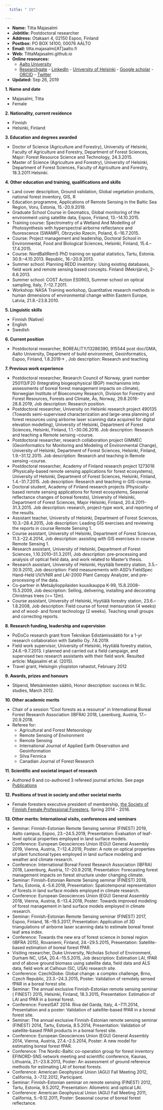 ---
  title: " CV"

---

- __Name:__  Titta Majasalmi 
- __Jobtitle:__ Postdoctoral researcher 
- __Address:__ Otakaari 4, 02150 Espoo, Finland 
- __Postbox:__ PO BOX 14100, 00076 AALTO
- __Email:__ titta.majasalmi[AT]aalto.fi
- __Web:__ TittaMajasalmi.github.io 
- __Online resources:__ 
     - [Aalto University](https://research.aalto.fi/portal/titta.majasalmi.html) 
     - [Researchgate](https://www.researchgate.net/profile/Titta_Majasalmi) 
      - [LinkedIn](https://fi.linkedin.com/in/titta-majasalmi-05a11095) 
      - [University of Helsinki](https://tuhat.helsinki.fi/portal/en/persons/titta-majasalmi(df785017-27a0-4989-bf39-ef95fe8e9ba3).html) 
      - [Google scholar](https://scholar.google.fi/citations?user=uTjEPyQAAAAJ&hl=en)
      - [ORCID](https://orcid.org/0000-0002-0770-0136)
      - [Twitter](https://twitter.com/df1875)
      
- __Updated:__ Sep 26, 2019


 
__1. Name and date__
  
- Majasalmi, Titta 
- Female



__2. Nationality, current residence__
  
- Finnish 
- Helsinki, Finland



__3. Education and degrees awarded__

-   Doctor of Science (Agriculture and Forestry), University of Helsinki, Faculty of Agriculture and Forestry, Department of Forest Sciences, Major: Forest Resource Science and Technology, 24.3.2015. 
-   Master of Science (Agriculture and Forestry), University of Helsinki, Department of Forest Sciences, Faculty of Agriculture and Forestry, 18.3.2011 Helsinki. 



__4. Other education and training, qualifications and skills__ 

-   Land cover description, Ground validation, Global vegetation products, national forest inventory, GIS, R 
-   Education programme, Applications of Remote Sensing in the Baltic Sea Region, Voru, Estonia, 15.-20.9.2019. 
-   Graduate School Course in Geomatics, Global monitoring of the environment using satellite data, Espoo, Finland, 13.–14.10.2015. 
-   Training course: Spectrometry of a Wetland And Modelling of Photosynthesis with hyperspectral airborne reflectance and fluorescence (SWAMP), Obrzycko Rzecin, Poland, 6.–16.7.2015.
-   Course: Project management and leadership, Doctoral School in Environmental, Food and Biological Sciences, Helsinki, Finland, 15.4.–17.4.2015.
-   Course: NordBaltRemS PhD training on spatial statistics, Tartu, Estonia. 30.9.–4.10.2013. Republic, 16.–20.9.2013.
-    Summer school: Planning REDD inventory: Using existing databases, field work and remote sensing based concepts. Finland (Mekrijärvi), 2-8.6.2013.
-   Summer school: COST Action ES0903, Summer school on optical sampling, Italy, 7.–12.7.2011.
-   Workshop: NASA Training workshop, Quantitative research methods in human dimensions of  environmental change within Eastern Europe, Latvia, 21.8.–23.8.2010.



__5. Linguistic skills__

- Finnish (Native)
- English 
- Swedish



__6. Current position__

-   Postdoctoral researcher, BOREALITY/13286390, 915544 post doc/GMA, Aalto University, Department of build environment, Geoinformatics, Espoo, Finland, 1.8.2019-> , Job description: Research and teaching



__7. Previous work experience__

-   Postdoctoral researcher, Research Council of Norway, grant number 250113/F20 (Integrating biogeophysical (BGP) mechanisms into assessments of boreal forest management impacts on climate), Norwegian Institute of Bioeconomy Research, Division for Forestry and Forest Resources, Forests and Climate, Ås, Norway, 29.8.2016-28.8.2019, Job description: Research position.
-   Postdoctoral researcher, University on Helsinki research project 490135 (Towards semi-supervised characterization and large-area planning of forest resources using airborne laser scanning data acquired for digital elevation modelling), University of Helsinki, Department of Forest Sciences, Helsinki, Finland, 1.1.–30.06.2016. Job description: Research and teaching a Remote sensing –course.
-   Postdoctoral researcher, research collaboration project GIMMEC (Geoinformatics for Monitoring and Modeling of Environmental Change), University of Helsinki, Department of Forest Sciences, Helsinki, Finland, 1.9.–31.12.2015. Job description: Research and teaching in Remote sensing –course.
-   Postdoctoral researcher, Academy of Finland research project 1273016 (Physically-based remote sensing applications for forest ecosystems), University of Helsinki, Department of Forest Sciences, Helsinki, Finland, 1.4.–31.7.2015. Job description: Research and teaching in GIS-course.
-   Doctoral student, Academy of Finland research projects (Physically-based remote sensing applications for forest ecosystems, Seasonal reflectance changes of boreal forests), University of Helsinki, Department of Forest Sciences, Major Helsinki, Finland, 20.4.2011–31.3.2015. Job description: research, project-type work, and reporting of the results.
-   Assistant teacher, University of Helsinki, Department of Forest Sciences, 10.3.–28.4.2015, Job description: Leading GIS exercises and reviewing the reports in course Remote Sensing 1.
-   Course assistant, University of Helsinki, Department of Forest Sciences, 11.3.–22.4.2014, Job description: assisting with GIS exercises in course Remote Sensing 1. 
-   Research assistant, University of Helsinki, Department of Forest Sciences, 1.10.2010–31.3.2011, Job description: pre-processing and analysis of optical field data, and work related to Master’s thesis.
-   Research assistant, University of Helsinki, Hyytiälä forestry station, 3.5.–30.9.2010, Job description: Field measurements with ASD’s FieldSpec Hand-Held UV/VNIR and LAI-2000 Plant Canopy Analyzer, and pre-processing of the data.
-   Co-partner in Metsäylioppilaiden kuusikauppa K-99, 15.8.2008–15.5.2009, Job description: Selling, delivering, installing and decorating Christmas trees (<= 12m).
-   Course assistant, University of Helsinki, Hyytiälä forestry station, 23.6.–1.8.2008, Job description: Field course of forest mensuration (4 weeks) and of wood- and forest technology (2 weeks). Teaching small groups and correcting reports.



__8. Research funding, leadership and supervision__

- PoDoCo research grant from Tekniikan Edistämissäätiö for a 1-yr research collaboration with Satellio Oy. 7.6.2019.
-   Field work supervisor, University of Helsinki, Hyytiälä forestry station, 24.6.–9.7.2013. I planned and carried out a field campaign, and supervised two research assistants with their field work. Resulted article: Majasalmi et al. (2015).
-   Travel grant, Helsingin yliopiston rahastot, February 2012



__9. Awards, prizes and honours__

-   Stipend, Metsämiesten säätiö, Honor description: success in M.Sc. studies, March 2012.



__10. Other academic merits__

- Chair of a session "Cool forests as a resource" in International Boreal Forest Research  Association (IBFRA) 2018, Laxenburg, Austria, 17.–20.9.2018.  
- Referee for:   
    - Agricultural and Forest Meteorology   
    - Remote Sensing of Environment   
    - Remote Sensing   
    - International Journal of Applied Earth Observation and Geoinformation  
    - Silva Fennica
    -	Canadian Journal of Forest Research
    
    

__11. Scientific and societal impact of research__

-   Authored 9 and co-authored 3 refereed journal articles. See page [Publications](Publications.html)



__12. Positions of trust in society and other societal merits__

-   Female foresters executive president of membership, [the Society of Finnish Female Professional Foresters](https://naismetsanhoitajat.com/in-english/), Spring 2014 - 2016. 



__13. Other merits: International visits, conferences and seminars__

-   Seminar: Finnish-Estonian Remote Sensing seminar (FINEST) 2019, Aalto campus, Espoo, 23.–24.5.2019, Presentation: Evaluation of leaf-level optical properties employed in land surface
models.
-   Conference: European Geosciences Union (EGU) General Assembly 2019, Vienna, Austria, 7.–12.4.2019, Poster: A note on optical properties of plant functional types employed in land surface modeling and weather and climate research.
-   Conference: International Boreal Forest Research  Association (IBFRA) 2018, Laxenburg, Austria, 17.–20.9.2018, Presentation: Forecasting forest management impacts on forest structure under changing climate.
-   Seminar: Finnish-Estonian Remote Sensing seminar (FINEST) 2018, Tartu, Estonia, 4.–5.6.2018, Presentation: Spatiotemporal representation of forests in land surface models employed in climate research.
-   Conference: European Geosciences Union (EGU) General Assembly 2018, Vienna, Austria, 8.–13.4.2018, Poster: Towards improved modeling of forest management in land surface models employed in climate research.
-   Seminar: Finnish-Estonian Remote Sensing seminar (FINEST) 2017, Espoo, Finland, 18.–19.5.2017, Presentation: Application of 3D triangulations of airborne laser scanning data to estimate boreal forest leaf area index.
-   Conference: Towards the new era of forest science in boreal region (IBFRA 2015), Rovaniemi, Finland, 24.–29.5.2015, Presentation: Satellite-based estimation of boreal forest fPAR.
-   Visiting researcher, Duke University, Nicholas School of Environment, Durham NC, USA, 20.4.–15.5.2015, Job description: Estimation LAI, fPAR and of above ground biomass using satellite data, field data and ALS data, field work at Calhoun (SC, USA) research site.
-   Conference: CzechGlobe: Global change: a complex challenge, Brno, Czech Republic, 23.3.–24.3.2015, Poster: Validation of remotely sensed fPAR in a boreal forest site.
-   Seminar: The annual exclusive Finnish-Estonian remote sensing seminar ( FINEST) 2015, Helsinki, Finland, 18.3.2015, Presentation: Estimation of LAI and fPAR in a boreal forest.
-   Conference: ForestSAT 2014. Riva del Garda, Italy, 4.–7.11.2014, Presentation and a poster: Validation of satellite-based fPAR in a boreal forest site.
-   Seminar: The annual exclusive Finnish-Estonian remote sensing seminar (FINEST) 2014, Tartu, Estonia, 8.5.2014, Presentation: Validation of satellite-based fPAR products in a boreal forest site.
-   Conference: European Geosciences Union (EGU) General Assembly 2014, Vienna, Austria, 27.4.–2.5.2014, Poster: A new model for estimating boreal forest fPAR.
-   Conference: The Nordic-Baltic co-operation group for forest inventory EFINORD-SNS network meeting and scientific conference, Kaunas, Lithuania, 21.–23.8.2013, Poster: An assessment of ground reference methods for estimating LAI of boreal forests.
-   Conference: American Geophysical Union (AGU) Fall Meeting 2012, California, 3.–7.12.2012, Participant.
-   Seminar: Finnish-Estonian seminar on remote sensing (FINEST) 2012, Tartu, Estonia, 9.5.2012, Presentation: Allometric and optical LAI.
-   Conference: American Geophysical Union (AGU) Fall Meeting 2011, California, 5.–9.12.2011, Poster: Seasonal course of boreal forest reflectance.


 
 